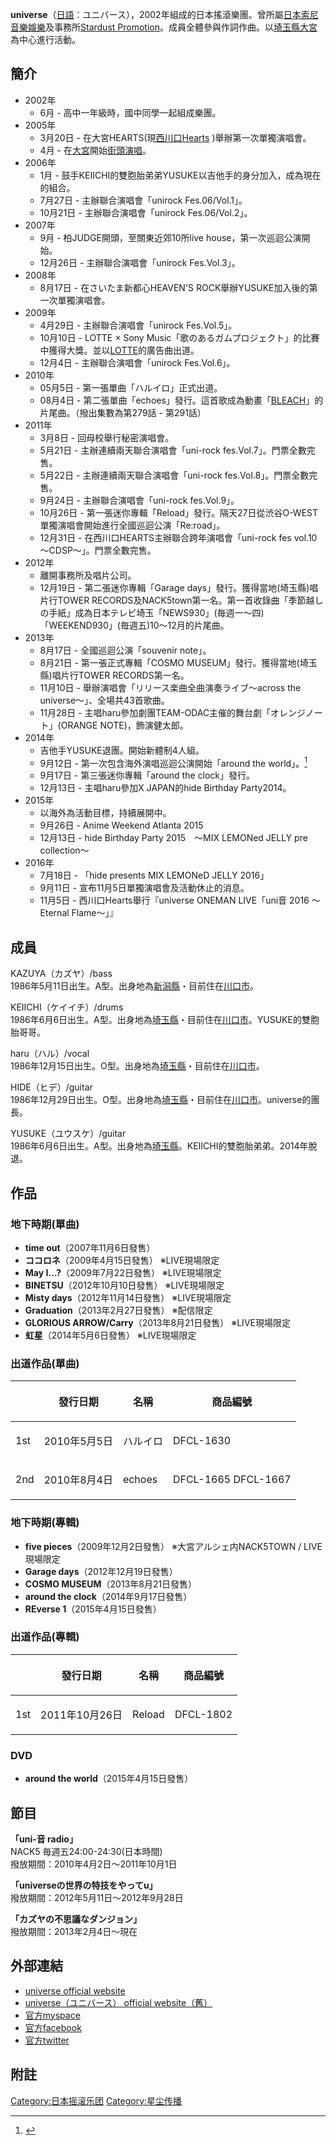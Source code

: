 {{Trivia|time=2020-04-08T23:59:48+00:00}}
{{藝人
|type=乐团
| 姓名 = universe
| 出身地= 日本
| 音樂類型= [[J-POP|J-POP]]、[[搖滾樂|搖滾樂]]
| 活跃年代 = 2002年 - 2016年
| URL   = [http://www.universe-official.com/ universe official website]
| 現任成員= KAZUYA（Bass）<br /> haru（Vocal） <br />HIDE（Guitar） <br />KEIICHI（Drum）
}}
'''universe'''（[[日語|日語]]：ユニバース），2002年組成的日本搖滾樂團。曾所屬[[日本索尼音樂娛樂|日本索尼音樂娛樂]]及事務所[[Stardust_Promotion|Stardust Promotion]]。成員全體參與作詞作曲。以[[埼玉縣|埼玉縣]][[大宮|大宮]]為中心進行活動。

==簡介==
* 2002年
** 6月 - 高中一年級時，國中同學一起組成樂團。
* 2005年
** 3月20日 - 在大宮HEARTS(現[http://hearts-web.net/hearts/ 西川口Hearts] {{Wayback|url=http://hearts-web.net/hearts/ |date=20220201153207 }})舉辦第一次單獨演唱會。
** 4月 - 在[[大宮|大宮]]開始[[街頭表演|街頭演唱]]。
* 2006年
** 1月 - 鼓手KEIICHI的雙胞胎弟弟YUSUKE以吉他手的身分加入，成為現在的組合。
** 7月27日 - 主辦聯合演唱會「unirock Fes.06/Vol.1」。
** 10月21日 - 主辦聯合演唱會「unirock Fes.06/Vol.2」。
* 2007年
** 9月 - 柏JUDGE開頭，至關東近郊10所live house，第一次巡迴公演開始。
** 12月26日 - 主辦聯合演唱會「unirock Fes.Vol.3」。
* 2008年 
** 8月17日 - 在さいたま新都心HEAVEN'S ROCK舉辦YUSUKE加入後的第一次單獨演唱會。
* 2009年
** 4月29日 - 主辦聯合演唱會「unirock Fes.Vol.5」。
** 10月10日 - LOTTE × Sony Music「歌のあるガムプロジェクト」的比賽中獲得大獎。並以[[LOTTE|LOTTE]]的廣告曲出道。
** 12月4日 - 主辦聯合演唱會「unirock Fes.Vol.6」。
* 2010年
** 05月5日 - 第一張單曲「ハルイロ」正式出道。
** 08月4日 - 第二張單曲「echoes」發行。這首歌成為動畫「[[BLEACH_(動畫)|BLEACH]]」的片尾曲。（撥出集數為第279話 - 第291話）
* 2011年
** 3月8日 - 回母校舉行秘密演唱會。
** 5月21日 - 主辦連續兩天聯合演唱會「uni-rock fes.Vol.7」。門票全數完售。
** 5月22日 - 主辦連續兩天聯合演唱會「uni-rock fes.Vol.8」。門票全數完售。
** 9月24日 - 主辦聯合演唱會「uni-rock fes.Vol.9」。
** 10月26日 - 第一張迷你專輯「Reload」發行。隔天27日從渋谷O-WEST單獨演唱會開始進行全國巡迴公演「Re:road」。
** 12月31日 - 在西川口HEARTS主辦聯合跨年演唱會「uni-rock fes vol.10～CDSP～」。門票全數完售。
* 2012年
** 離開事務所及唱片公司。
** 12月19日 - 第二張迷你專輯「Garage days」發行。獲得當地(埼玉縣)唱片行TOWER RECORDS及NACK5town第一名。第一首收錄曲「季節越しの手紙」成為日本テレビ埼玉「NEWS930」(毎週一～四)「WEEKEND930」(毎週五)10～12月的片尾曲。
* 2013年
** 8月17日 - 全國巡迴公演「souvenir note」。
** 8月21日 - 第一張正式專輯「COSMO MUSEUM」發行。獲得當地(埼玉縣)唱片行TOWER RECORDS第一名。
** 11月10日 - 舉辦演唱會「リリース楽曲全曲演奏ライブ〜across the universe〜」、全場共43首歌曲。
** 11月28日 - 主唱haru參加劇團TEAM-ODAC主催的舞台劇「オレンジノート」(ORANGE NOTE)，飾演健太郎。
* 2014年
** 吉他手YUSUKE退團。開始新體制4人組。<br />
** 9月12日 - 第一次包含海外演唱巡迴公演開始「around the world」。<ref>{{Cite web |url=https://www.animaco.de/ |title=AniMaCo 2014 - 10th ANIversary |access-date=2014-11-02 |archive-date=2021-06-12 |archive-url=https://web.archive.org/web/20210612170659/http://animaco.de/ }}</ref>
** 9月17日 - 第三張迷你專輯「around the clock」發行。
** 12月13日 - 主唱haru參加X JAPAN的hide Birthday Party2014。
* 2015年
** 以海外為活動目標，持續展開中。
** 9月26日 - Anime Weekend Atlanta 2015
** 12月13日 - hide Birthday Party 2015　～MIX LEMONed JELLY pre collection～
* 2016年
** 7月18日 - 「hide presents MIX LEMONeD JELLY 2016」
** 9月11日 - 宣布11月5日單獨演唱會及活動休止的消息。
** 11月5日 - 西川口Hearts舉行『universe ONEMAN LIVE「uni音 2016 〜Eternal Flame〜」』

==成員==
KAZUYA（カズヤ）/bass
<br />1986年5月11日出生。A型。出身地為[[新潟縣|新潟縣]]・目前住在[[川口市|川口市]]。

KEIICHI（ケイイチ）/drums
<br />1986年6月6日出生。A型。出身地為[[埼玉縣|埼玉縣]]・目前住在[[川口市|川口市]]。YUSUKE的雙胞胎哥哥。

haru（ハル）/vocal
<br />1986年12月15日出生。O型。出身地為[[埼玉縣|埼玉縣]]・目前住在[[川口市|川口市]]。

HIDE（ヒデ）/guitar
<br />1986年12月29日出生。O型。出身地為[[埼玉縣|埼玉縣]]・目前住在[[川口市|川口市]]。universe的團長。

YUSUKE（ユウスケ）/guitar
<br />1986年6月6日出生。A型。出身地為[[埼玉縣|埼玉縣]]。KEIICHI的雙胞胎弟弟。2014年脫退。

==作品==
===地下時期(單曲)===
*'''time out'''（2007年11月6日發售）
* '''ココロネ'''（2009年4月15日發售） ※LIVE現場限定
* '''May I…?'''（2009年7月22日發售） ※LIVE現場限定
* '''BINETSU'''（2012年10月10日發售） ※LIVE現場限定
* '''Misty days'''（2012年11月14日發售） ※LIVE現場限定
* '''Graduation'''（2013年2月27日發售） ※配信限定
* '''GLORIOUS ARROW/Carry'''（2013年8月21日發售） ※LIVE現場限定
* '''虹星'''（2014年5月6日發售） ※LIVE現場限定

===出道作品(單曲)===
{| class="wikitable"
|-
!   !! 發行日期 !! 名稱  !! 商品編號
|-
| 1st|| 2010年5月5日 || ハルイロ || DFCL-1630
|-
| 2nd|| 2010年8月4日 || echoes || DFCL-1665 DFCL-1667
|}

===地下時期(專輯)===
* '''five pieces'''（2009年12月2日發售） ※大宮アルシェ内NACK5TOWN / LIVE現場限定
* '''Garage days'''（2012年12月19日發售）
* '''COSMO MUSEUM'''（2013年8月21日發售）
* '''around the clock'''（2014年9月17日發售）
* '''REverse 1'''（2015年4月15日發售）

===出道作品(專輯)===
{| class="wikitable"
|-
!   !! 發行日期 !! 名稱  !! 商品編號
|-
| 1st || 2011年10月26日 || Reload || DFCL-1802
|}

===DVD===
*'''around the world'''（2015年4月15日發售）

==節目==
'''「uni-音 radio」'''<br />
NACK5 毎週五24:00-24:30(日本時間)<br />
撥放期間：2010年4月2日～2011年10月1日

'''「universeの世界の特技をやってu」'''<br />
撥放期間：2012年5月11日～2012年9月28日

'''「カズヤの不思議なダンジョン」'''<br />
撥放期間：2013年2月4日～現在

==外部連結==
*[http://www.universe-official.com/ universe official website] {{Wayback|url=http://www.universe-official.com/ |date=20220309052814 }}
*[https://web.archive.org/web/20111005054948/http://www.universe-net.com/ universe（ユニバース） official website（舊）]
*[http://www.myspace.com/universemusic5 官方myspace] {{Wayback|url=http://www.myspace.com/universemusic5 |date=20160309143214 }}
*[http://www.facebook.com/pages/universe/355695357839330 官方facebook] {{Wayback|url=http://www.facebook.com/pages/universe/355695357839330 |date=20190218064817 }}
*[https://twitter.com/universe_net 官方twitter] {{Wayback|url=https://twitter.com/universe_net |date=20190514105734 }}

==附註==
{{refs}}

{{normdaten}}
[[Category:日本摇滚乐团|Category:日本摇滚乐团]]
[[Category:星尘传播|Category:星尘传播]]